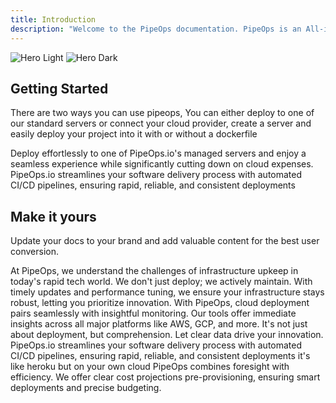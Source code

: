 ```yaml
---
title: Introduction
description: "Welcome to the PipeOps documentation. PipeOps is an All-in-one DevOps pass platform. We make deploying, monitoring, and scaling your application super easy for startups, software engineers & indie hackers. Like heroku but on your own cloud"
---
```


<img
  className="block dark:hidden"
  src="/images/hero-light.svg"
  alt="Hero Light"
/>
<img
  className="hidden dark:block"
  src="/images/hero-dark.svg"
  alt="Hero Dark"
/>

## Getting Started

There are two ways you can use pipeops, You can either deploy to one of our standard servers or connect your cloud provider, create a server and easily deploy your project into it with or without a dockerfile

<CardGroup cols={2}>
  <Card
    title="Managed Servers"
    icon="server"
    href="https://mintlify.com/docs/quickstart"
  >
    Deploy effortlessly to one of PipeOps.io's managed servers and enjoy a seamless experience while significantly cutting down on cloud expenses. 
  </Card>
  <Card
    title="Automated CI/CD Pipelines"
    icon="screwdriver-wrench"
    href="https://mintlify.com/docs/development"
  >
   PipeOps.io streamlines your software delivery process with automated CI/CD pipelines, ensuring rapid, reliable, and consistent deployments
  </Card>
</CardGroup>

## Make it yours

Update your docs to your brand and add valuable content for the best user conversion.

<CardGroup cols={2}>
  <Card
    title="Server Maintainace & Upgrade"
    icon="server"
    href="https://mintlify.com/docs/settings/global"
  >
    At PipeOps, we understand the challenges of infrastructure upkeep in today's rapid tech world. We don't just deploy; we actively maintain. With timely updates and performance tuning, we ensure your infrastructure stays robust, letting you prioritize innovation.
  </Card>
  <Card
    title="Observability & Monitoring"
    icon="code"
    href="https://mintlify.com/docs/api-playground/openapi"
  >
    With PipeOps, cloud deployment pairs seamlessly with insightful monitoring. Our tools offer immediate insights across all major platforms like AWS, GCP, and more. It's not just about deployment, but comprehension. Let clear data drive your innovation.

  </Card>
  <Card
    title="Automated CI/CD Pipelines"
    icon="screwdriver-wrench"
    href="https://mintlify.com/docs/components/accordion"
  >
    PipeOps.io streamlines your software delivery process with automated CI/CD pipelines, ensuring rapid, reliable, and consistent deployments it's like heroku but on your own cloud
  </Card>
  <Card
    title="Cloud Cost Analysis & Control"
    icon="stars"
    href="https://mintlify.com/showcase"
  >
    PipeOps combines foresight with efficiency. We offer clear cost projections pre-provisioning, ensuring smart deployments and precise budgeting.

  </Card>
</CardGroup>
